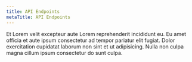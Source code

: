 ```yaml
---
title: API Endpoints
metaTitle: API Endpoints
---
```

Et Lorem velit excepteur aute Lorem reprehenderit incididunt eu. Eu amet officia et aute ipsum consectetur ad tempor pariatur elit fugiat. Dolor exercitation cupidatat laborum non sint et ut adipisicing. Nulla non culpa magna cillum ipsum consectetur do sunt culpa.